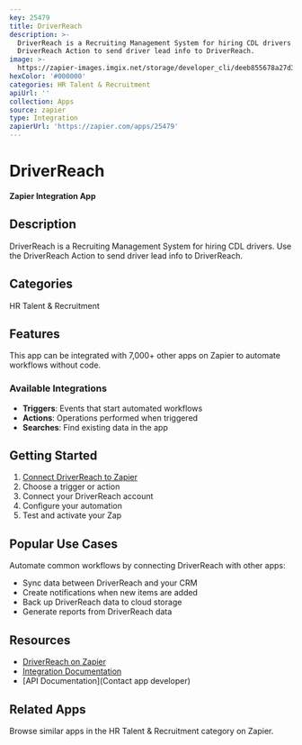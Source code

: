 ```yaml
---
key: 25479
title: DriverReach
description: >-
  DriverReach is a Recruiting Management System for hiring CDL drivers. Use the
  DriverReach Action to send driver lead info to DriverReach.
image: >-
  https://zapier-images.imgix.net/storage/developer_cli/deeb855678a27d3131c170eb09e60821.png?auto=format%2Ccompress&ixlib=python-3.0.0&q=50
hexColor: '#000000'
categories: HR Talent & Recruitment
apiUrl: ''
collection: Apps
source: zapier
type: Integration
zapierUrl: 'https://zapier.com/apps/25479'
---
```

# DriverReach

**Zapier Integration App**

## Description

DriverReach is a Recruiting Management System for hiring CDL drivers. Use the DriverReach Action to send driver lead info to DriverReach.

## Categories

HR Talent & Recruitment

## Features

This app can be integrated with 7,000+ other apps on Zapier to automate workflows without code.

### Available Integrations

- **Triggers**: Events that start automated workflows
- **Actions**: Operations performed when triggered
- **Searches**: Find existing data in the app

## Getting Started

1. [Connect DriverReach to Zapier](https://zapier.com/apps/25479)
2. Choose a trigger or action
3. Connect your DriverReach account
4. Configure your automation
5. Test and activate your Zap

## Popular Use Cases

Automate common workflows by connecting DriverReach with other apps:

- Sync data between DriverReach and your CRM
- Create notifications when new items are added
- Back up DriverReach data to cloud storage
- Generate reports from DriverReach data

## Resources

- [DriverReach on Zapier](https://zapier.com/apps/25479)
- [Integration Documentation](https://zapier.com/apps/25479/integrations)
- [API Documentation](Contact app developer)

## Related Apps

Browse similar apps in the HR Talent & Recruitment category on Zapier.
